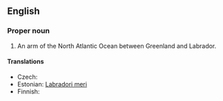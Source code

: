 ==English==

===Proper noun===
{{en-proper noun}}

# An arm of the North Atlantic Ocean between Greenland and Labrador.

====Translations====
{{trans-top}}
* Czech: {{t-|cs|Labradorské moře|n}}
* Estonian: [[Labradori meri]]
* Finnish: {{t-|fi|Labradorinmeri}}
{{trans-bottom}}